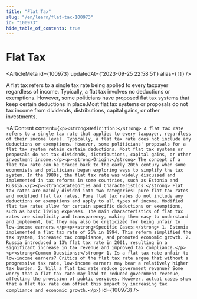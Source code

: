 ```yaml
---
title: "Flat Tax"
slug: "/en/learn/flat-tax-100973"
id: "100973"
hide_table_of_contents: true
---
```



# Flat Tax

<ArticleMeta id={100973} updatedAt={'2023-09-25 22:58:51'} alias={`[]`} />
<div className='border-solid border-b border-t-0 my-4 border-[var(--ifm-color-gray-300)]' />

A flat tax refers to a single tax rate being applied to every taxpayer regardless of income. Typically, a flat tax involves no deductions or exemptions. However, some politicians have proposed flat tax systems that keep certain deductions in place.Most flat tax systems or proposals do not tax income from dividends, distributions, capital gains, or other investments.

<AIContent content={`<p><strong>Definition:</strong> A flat tax rate refers to a single tax rate that applies to every taxpayer, regardless of their income level. Typically, a flat tax rate does not include any deductions or exemptions. However, some politicians' proposals for a flat tax system retain certain deductions. Most flat tax systems or proposals do not tax dividends, distributions, capital gains, or other investment income.</p><p><strong>Origin:</strong> The concept of a flat tax rate can be traced back to the early 20th century when some economists and politicians began exploring ways to simplify the tax system. In the 1980s, the flat tax rate was widely discussed and implemented in tax reforms in some countries, such as Estonia and Russia.</p><p><strong>Categories and Characteristics:</strong> Flat tax rates are mainly divided into two categories: pure flat tax rates and modified flat tax rates. Pure flat tax rates do not include any deductions or exemptions and apply to all types of income. Modified flat tax rates allow for certain specific deductions or exemptions, such as basic living expenses. The main characteristics of flat tax rates are simplicity and transparency, making them easy to understand and implement, but they may also be criticized for being unfair to low-income earners.</p><p><strong>Specific Cases:</strong> 1. Estonia implemented a flat tax rate of 26% in 1994. This reform simplified the tax system, increased tax compliance, and promoted economic growth. 2. Russia introduced a 13% flat tax rate in 2001, resulting in a significant increase in tax revenue and improved tax compliance.</p><p><strong>Common Questions:</strong> 1. Is a flat tax rate unfair to low-income earners? Critics of the flat tax rate argue that without a progressive tax rate, low-income earners may bear a relatively higher tax burden. 2. Will a flat tax rate reduce government revenue? Some worry that a flat tax rate may lead to reduced government revenue, affecting the provision of public services. However, actual cases show that a flat tax rate can offset this impact by increasing tax compliance and economic growth.</p>`} id={100973} />
